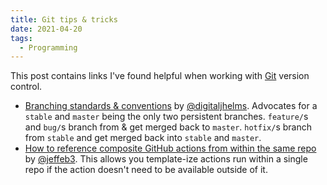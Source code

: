 ```yaml
---
title: Git tips & tricks
date: 2021-04-20
tags:
  - Programming
---
```


This post contains links I've found helpful when working with [Git](https://git-scm.com/) version control.

- [Branching standards & conventions](https://gist.github.com/digitaljhelms/4287848) by [@digitaljhelms](https://github.com/digitaljhelms). Advocates for a `stable` and `master` being the only two persistent branches. `feature/`s and `bug/`s branch from & get merged back to `master`. `hotfix/`s branch from `stable` and get merged back into `stable` and `master`.
- [How to reference composite GitHub actions from within the same repo](https://github.com/jeffeb3/hello-world-composite-run-steps-action) by [@jeffeb3](https://github.com/jeffeb3). This allows you template-ize actions run within a single repo if the action doesn't need to be available outside of it.